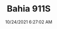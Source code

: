 ---
width: 4000
height: 2667
title: Bahia 911S
description: 1973 Porsche 911S in Bahia Red
date: 10/24/2021 6:27:02 AM
cameraMake: Sony
cameraModel: ILCE-7M3
lens: ZEISS Batis 1.8/85
settingsfStop: f/1.8
settingsISO: ISO 640
settingsShutter: 1/100
settingsFocalLength: 85 mm
---